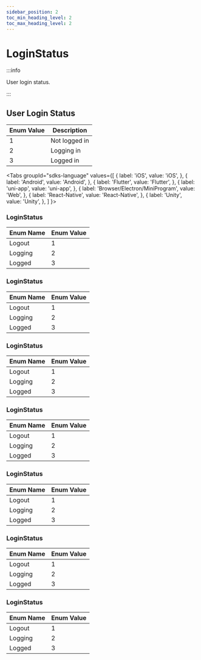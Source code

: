```yaml
---
sidebar_position: 2
toc_min_heading_level: 2
toc_max_heading_level: 2
---
```


# LoginStatus

:::info

User login status.

:::

## User Login Status

| Enum Value | Description |
| ---------- | ----------- |
| 1          | Not logged in |
| 2          | Logging in |
| 3          | Logged in |

<Tabs
groupId="sdks-language"
values={[
{ label: 'iOS', value: 'iOS', },
{ label: 'Android', value: 'Android', },
{ label: 'Flutter', value: 'Flutter', },
{ label: 'uni-app', value: 'uni-app', },
{ label: 'Browser/Electron/MiniProgram', value: 'Web', },
{ label: 'React-Native', value: 'React-Native', },
{ label: 'Unity', value: 'Unity', },
]
}>

<TabItem value="Flutter">

### LoginStatus

| Enum Name  | Enum Value |
| ---------- | ---------- |
| Logout     | 1          |
| Logging    | 2          |
| Logged     | 3          |

</TabItem>

<TabItem value="iOS">

### LoginStatus

| Enum Name  | Enum Value |
| ---------- | ---------- |
| Logout     | 1          |
| Logging    | 2          |
| Logged     | 3          |

</TabItem>

<TabItem value="Android">

### LoginStatus

| Enum Name  | Enum Value |
| ---------- | ---------- |
| Logout     | 1          |
| Logging    | 2          |
| Logged     | 3          |

</TabItem>

<TabItem value="Web">

### LoginStatus

| Enum Name  | Enum Value |
| ---------- | ---------- |
| Logout     | 1          |
| Logging    | 2          |
| Logged     | 3          |

</TabItem>

<TabItem value="uni-app">

### LoginStatus

| Enum Name  | Enum Value |
| ---------- | ---------- |
| Logout     | 1          |
| Logging    | 2          |
| Logged     | 3          |

</TabItem>

<TabItem value="React-Native">

### LoginStatus

| Enum Name  | Enum Value |
| ---------- | ---------- |
| Logout     | 1          |
| Logging    | 2          |
| Logged     | 3          |

</TabItem>

<TabItem value="Unity">

### LoginStatus

| Enum Name  | Enum Value |
| ---------- | ------ |
| Logout     | 1      |
| Logging    | 2      |
| Logged     | 3      |

</TabItem>

</Tabs>